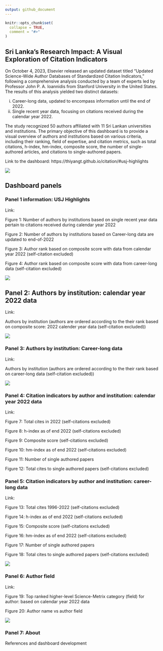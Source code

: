 ```yaml
---
output: github_document
---
```


<!-- README.md is generated from README.Rmd. Please edit that file -->

```r
knitr::opts_chunk$set(
  collapse = TRUE,
  comment = "#>"
)
```

## Sri Lanka's Research Impact: A Visual Exploration of Citation Indicators




On October 4, 2023, Elsevier released an updated dataset titled "Updated Science-Wide Author Databases of Standardized Citation Indicators," following a comprehensive analysis conducted by a team of experts led by Professor John P. A. Ioannidis from Stanford University in the United States. The results of this analysis yielded two distinct datasets:

i) Career-long data, updated to encompass information until the end of 2022.
ii) Single recent year data, focusing on citations received during the calendar year 2022.


The study recognized 50 authors affiliated with 11 Sri Lankan universities and institutions. The primary objective of this dashboard is to provide a visual overview of authors and institutions based on various criteria, including their ranking, field of expertise, and citation metrics, such as total citations, h-index, hm-index, composite score, the number of single-authored articles, and citations to single-authored papers.

Link to the dashboard: https://thiyangt.github.io/citation/#usj-highlights

![](demo.gif)

## Dashboard panels

### Panel 1 information: USJ Highlights

Link: 

Figure 1: Number of authors by institutions based on single recent year data pertain to citations received during calendar year 2022

Figure 2: Number of authors by institutions based on Career-long data are updated to end-of-2022

Figure 3: Author rank based on composite score with data from calendar year 2022 (self-citation excluded)

Figure 4: Author rank based on composite score with data from career-long data (self-citation excluded)

![](1.png)

## Panel 2: Authors by institution: calendar year 2022 data

Link: 

Authors by institution (authors are ordered according to the their rank based on composite score: 2022 calender year data (self-citation excluded))

![](2.png)

### Panel 3: Authors by institution: Career-long data

Link: 

Authors by institution (authors are ordered according to the their rank based on career-long data (self-citation excluded))

![](3.png)

### Panel 4: Citation indicators by author and institution: calendar year 2022 data

Link: 

Figure 7: Total cites in 2022 (self-citations excluded)

Figure 8: h-index as of end 2022 (self-citations excluded)

Figure 9: Composite score (self-citations excluded)

Figure 10: hm-index as of end 2022 (self-citations excluded)

Figure 11: Number of single authored papers

Figure 12: Total cites to single authored papers (self-citations excluded)



### Panel 5: Citation indicators by author and institution: career-long data

Link: 

Figure 13: Total cites 1996-2022 (self-citations excluded)

Figure 14: h-index as of end 2022 (self-citations excluded)


Figure 15: Composite score (self-citations excluded)

Figure 16: hm-index as of end 2022 (self-citations excluded)

Figure 17: Number of single authored papers

Figure 18: Total cites to single authored papers (self-citations excluded)

![](5.png)

### Panel 6: Author field

Link: 

Figure 19: Top ranked higher-level Science-Metrix category (field) for author: based on calendar year 2022 data

Figure 20: Author name vs author field 

![](6.png)

### Panel 7: About 

References and dashboard development